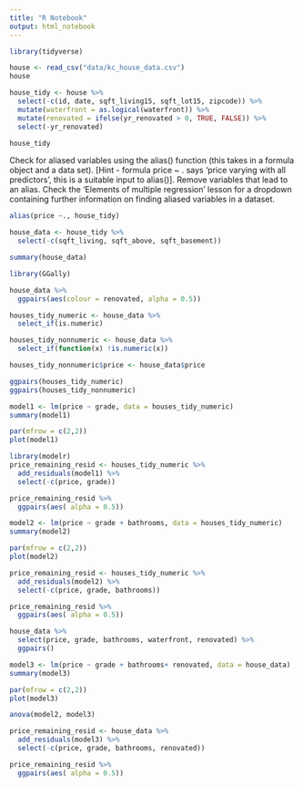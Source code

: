 ```yaml
---
title: "R Notebook"
output: html_notebook
---
```


```r
library(tidyverse)
```
```r
house <- read_csv("data/kc_house_data.csv")
house
```
```r
house_tidy <- house %>% 
  select(-c(id, date, sqft_living15, sqft_lot15, zipcode)) %>% 
  mutate(waterfront = as.logical(waterfront)) %>% 
  mutate(renovated = ifelse(yr_renovated > 0, TRUE, FALSE)) %>% 
  select(-yr_renovated)

house_tidy
```
Check for aliased variables using the alias() function (this takes in a formula object and a data set). [Hint - formula price ~ . says ‘price varying with all predictors’, this is a suitable input to alias()]. Remove variables that lead to an alias. Check the ‘Elements of multiple regression’ lesson for a dropdown containing further information on finding aliased variables in a dataset.
```r
alias(price ~., house_tidy)

house_data <- house_tidy %>% 
  select(-c(sqft_living, sqft_above, sqft_basement))
```
```r
summary(house_data)
```
```r
library(GGally)

house_data %>% 
  ggpairs(aes(colour = renovated, alpha = 0.5))
```
```r
houses_tidy_numeric <- house_data %>%
  select_if(is.numeric)

houses_tidy_nonnumeric <- house_data %>%
  select_if(function(x) !is.numeric(x))

houses_tidy_nonnumeric$price <- house_data$price

ggpairs(houses_tidy_numeric)
ggpairs(houses_tidy_nonnumeric)
```
```r
model1 <- lm(price ~ grade, data = houses_tidy_numeric)
summary(model1)

par(mfrow = c(2,2))
plot(model1)
```
```r
library(modelr)
price_remaining_resid <- houses_tidy_numeric %>% 
  add_residuals(model1) %>% 
  select(-c(price, grade))
```

```r
price_remaining_resid %>% 
  ggpairs(aes( alpha = 0.5))
```
```r
model2 <- lm(price ~ grade + bathrooms, data = houses_tidy_numeric)
summary(model2)

par(mfrow = c(2,2))
plot(model2)
```
```r
price_remaining_resid <- houses_tidy_numeric %>% 
  add_residuals(model2) %>% 
  select(-c(price, grade, bathrooms))
```

```r
price_remaining_resid %>% 
  ggpairs(aes( alpha = 0.5))
```

```r
house_data %>% 
  select(price, grade, bathrooms, waterfront, renovated) %>% 
  ggpairs()
```

```r
model3 <- lm(price ~ grade + bathrooms+ renovated, data = house_data)
summary(model3)

par(mfrow = c(2,2))
plot(model3)
```
```r
anova(model2, model3)
```
```r
price_remaining_resid <- house_data %>% 
  add_residuals(model3) %>% 
  select(-c(price, grade, bathrooms, renovated))
```

```r
price_remaining_resid %>% 
  ggpairs(aes( alpha = 0.5))
```


